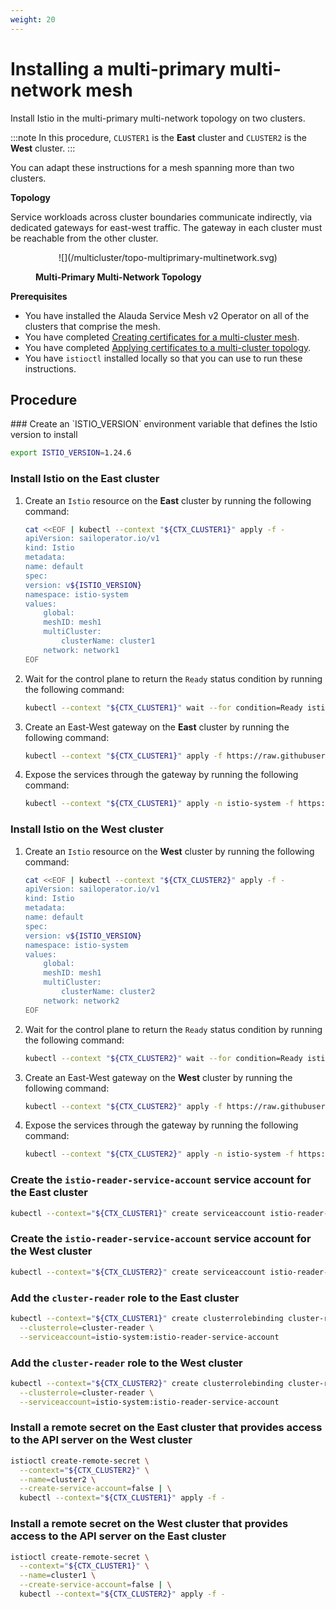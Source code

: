 ```yaml
---
weight: 20
---
```


# Installing a multi-primary multi-network mesh

Install Istio in the multi-primary multi-network topology on two clusters.

:::note
In this procedure, `CLUSTER1` is the **East** cluster and `CLUSTER2` is the **West** cluster.
:::

You can adapt these instructions for a mesh spanning more than two clusters.

**Topology**

Service workloads across cluster boundaries communicate indirectly, via dedicated gateways for east-west traffic.
The gateway in each cluster must be reachable from the other cluster.

<figure>
  <p align="center" width="100%">
    ![](/multicluster/topo-multiprimary-multinetwork.svg)
    <figcaption><strong>Multi-Primary Multi-Network Topology</strong></figcaption>
  </p>
</figure>

**Prerequisites**

- You have installed the Alauda Service Mesh v2 Operator on all of the clusters that comprise the mesh.
- You have completed [Creating certificates for a multi-cluster mesh](./configuration-overview.mdx#creating-certificates-for-a-multi-cluster-mesh).
- You have completed [Applying certificates to a multi-cluster topology](./configuration-overview.mdx#applying-certificates-to-a-multi-network-multi-cluster-mesh).
- You have `istioctl` installed locally so that you can use to run these instructions.

## Procedure

<Steps>
  ### Create an `ISTIO_VERSION` environment variable that defines the Istio version to install

  ```bash
  export ISTIO_VERSION=1.24.6
  ```

  ### Install Istio on the **East** cluster

  1. Create an `Istio` resource on the **East** cluster by running the following command:
     ```bash
     cat <<EOF | kubectl --context "${CTX_CLUSTER1}" apply -f -
     apiVersion: sailoperator.io/v1
     kind: Istio
     metadata:
     name: default
     spec:
     version: v${ISTIO_VERSION}
     namespace: istio-system
     values:
         global:
         meshID: mesh1
         multiCluster:
             clusterName: cluster1
         network: network1
     EOF
     ```
  2. Wait for the control plane to return the `Ready` status condition by running the following command:
     ```bash
     kubectl --context "${CTX_CLUSTER1}" wait --for condition=Ready istio/default --timeout=3m
     ```
  3. Create an East-West gateway on the **East** cluster by running the following command:
     ```bash
     kubectl --context "${CTX_CLUSTER1}" apply -f https://raw.githubusercontent.com/alauda-mesh/sail-operator/main/docs/deployment-models/resources/east-west-gateway-net1.yaml
     ```
  4. Expose the services through the gateway by running the following command:
     ```bash
     kubectl --context "${CTX_CLUSTER1}" apply -n istio-system -f https://raw.githubusercontent.com/aladua-mesh/sail-operator/main/docs/deployment-models/resources/expose-services.yaml
     ```

  ### Install Istio on the **West** cluster

  1. Create an `Istio` resource on the **West** cluster by running the following command:
     ```bash
     cat <<EOF | kubectl --context "${CTX_CLUSTER2}" apply -f -
     apiVersion: sailoperator.io/v1
     kind: Istio
     metadata:
     name: default
     spec:
     version: v${ISTIO_VERSION}
     namespace: istio-system
     values:
         global:
         meshID: mesh1
         multiCluster:
             clusterName: cluster2
         network: network2
     EOF
     ```
  2. Wait for the control plane to return the `Ready` status condition by running the following command:
     ```bash
     kubectl --context "${CTX_CLUSTER2}" wait --for condition=Ready istio/default --timeout=3m
     ```
  3. Create an East-West gateway on the **West** cluster by running the following command:
     ```bash
     kubectl --context "${CTX_CLUSTER2}" apply -f https://raw.githubusercontent.com/alauda-mesh/sail-operator/main/docs/deployment-models/resources/east-west-gateway-net2.yaml
     ```
  4. Expose the services through the gateway by running the following command:
     ```bash
     kubectl --context "${CTX_CLUSTER2}" apply -n istio-system -f https://raw.githubusercontent.com/aladua-mesh/sail-operator/main/docs/deployment-models/resources/expose-services.yaml
     ```

  ### Create the `istio-reader-service-account` service account for the **East** cluster

  ```bash
  kubectl --context="${CTX_CLUSTER1}" create serviceaccount istio-reader-service-account -n istio-system
  ```

  ### Create the `istio-reader-service-account` service account for the **West** cluster

  ```bash
  kubectl --context="${CTX_CLUSTER2}" create serviceaccount istio-reader-service-account -n istio-system
  ```

  ### Add the `cluster-reader` role to the **East** cluster

  ```bash
  kubectl --context="${CTX_CLUSTER1}" create clusterrolebinding cluster-reader-istio-reader-sa \
    --clusterrole=cluster-reader \
    --serviceaccount=istio-system:istio-reader-service-account
  ```

  ### Add the `cluster-reader` role to the **West** cluster

  ```bash
  kubectl --context="${CTX_CLUSTER2}" create clusterrolebinding cluster-reader-istio-reader-sa \
    --clusterrole=cluster-reader \
    --serviceaccount=istio-system:istio-reader-service-account
  ```

  ### Install a remote secret on the **East** cluster that provides access to the API server on the **West** cluster

  ```bash
  istioctl create-remote-secret \
    --context="${CTX_CLUSTER2}" \
    --name=cluster2 \
    --create-service-account=false | \
    kubectl --context="${CTX_CLUSTER1}" apply -f -
  ```

  ### Install a remote secret on the **West** cluster that provides access to the API server on the **East** cluster

  ```bash
  istioctl create-remote-secret \
    --context="${CTX_CLUSTER1}" \
    --name=cluster1 \
    --create-service-account=false | \
    kubectl --context="${CTX_CLUSTER2}" apply -f -
  ```
</Steps>
